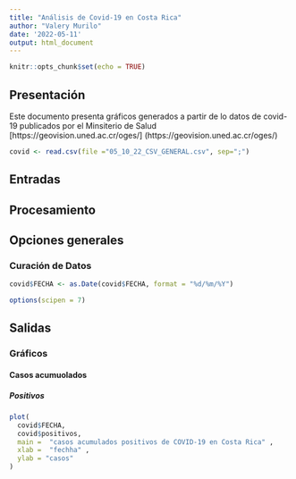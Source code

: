 ---
title: "Análisis de Covid-19 en Costa Rica"
author: "Valery Murilo"
date: '2022-05-11'
output: html_document
---

```{r setup, include=FALSE}
knitr::opts_chunk$set(echo = TRUE)
```

## Presentación 
Este documento presenta gráficos generados a partir de lo datos de covid-19  publicados por el Minsiterio de Salud [https://geovision.uned.ac.cr/oges/] (https://geovision.uned.ac.cr/oges/)
```{r carga-datos}
covid <- read.csv(file ="05_10_22_CSV_GENERAL.csv", sep=";")
```

## Entradas 

## Procesamiento

## Opciones generales 
### Curación de  Datos
```{r Conversión-fecha}
covid$FECHA <- as.Date(covid$FECHA, format = "%d/%m/%Y")
```
```{r opciones-generales}
options(scipen = 7)

```


## Salidas 

### Gráficos 

#### Casos acumuolados

##### Positivos
```{r casos-acumulados}
plot(
  covid$FECHA,
  covid$positivos,
  main =  "casos acumulados positivos de COVID-19 en Costa Rica" ,
  xlab =  "fechha" ,
  ylab = "casos"
)

```

